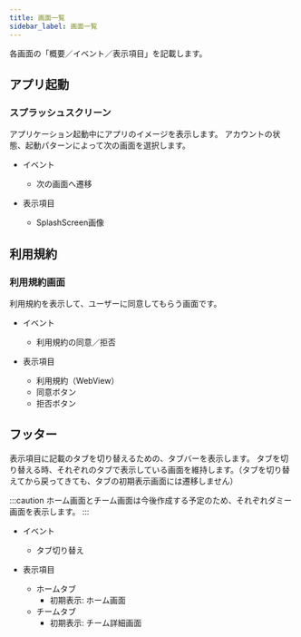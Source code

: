 ```yaml
---
title: 画面一覧
sidebar_label: 画面一覧
---
```


各画面の「概要／イベント／表示項目」を記載します。

## アプリ起動

### スプラッシュスクリーン

アプリケーション起動中にアプリのイメージを表示します。
アカウントの状態、起動パターンによって次の画面を選択します。

- イベント
   - 次の画面へ遷移

- 表示項目
   - SplashScreen画像

## 利用規約

### 利用規約画面

利用規約を表示して、ユーザーに同意してもらう画面です。

- イベント
  - 利用規約の同意／拒否

- 表示項目
  - 利用規約（WebView）
  - 同意ボタン
  - 拒否ボタン

## フッター

表示項目に記載のタブを切り替えるための、タブバーを表示します。
タブを切り替える時、それぞれのタブで表示している画面を維持します。（タブを切り替えてから戻ってきても、タブの初期表示画面には遷移しません）

<!-- TODO: ホーム画面とチーム画面の作成ができたタイミングで削除する -->
:::caution
ホーム画面とチーム画面は今後作成する予定のため、それぞれダミー画面を表示します。
:::

- イベント
  - タブ切り替え

- 表示項目
  - ホームタブ
    - 初期表示: ホーム画面
  - チームタブ
    - 初期表示: チーム詳細画面
